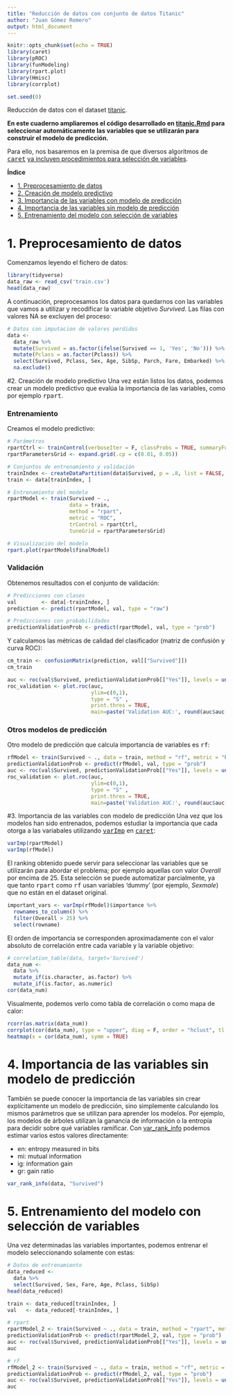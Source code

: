 ```yaml
---
title: "Reducción de datos con conjunto de datos Titanic"
author: "Juan Gómez Romero"
output: html_document
---
```


```r
knitr::opts_chunk$set(echo = TRUE)
library(caret)
library(pROC)
library(funModeling)
library(rpart.plot)
library(Hmisc)
library(corrplot)

set.seed(0)
```

Reducción de datos con el dataset [titanic](https://www.kaggle.com/c/titanic/).

**En este cuaderno ampliaremos el código desarrollado en [titanic.Rmd](https://github.com/jgromero/sige2020/blob/master/Teor%C3%ADa/03%20Análisis%20predictivo/code/titanic.Rmd) para seleccionar automáticamente las variables que se utilizarán para construir el modelo de predicción.**

Para ello, nos basaremos en la premisa de que diversos algoritmos de [<tt>caret</tt>](http://topepo.github.io/caret/) [ya incluyen procedimientos para selección de variables](https://topepo.github.io/caret/feature-selection-overview.html#builtin).

**Índice**

* [1. Preprocesamiento de datos](#1. Preprocesamiento de datos)
* [2. Creación de modelo predictivo](#2. Creación de modelo predictivo)
* [3. Importancia de las variables con modelo de predicción](#3. Importancia de las variables con modelo de predicción)
* [4. Importancia de las variables sin modelo de predicción](#4. Importancia de las variables sin modelo de predicción)
* [5. Entrenamiento del modelo con selección de variables](# 5. Entrenamiento del modelo con selección de variables)

# 1. Preprocesamiento de datos
Comenzamos leyendo el fichero de datos:
```r
library(tidyverse)
data_raw <- read_csv('train.csv')
head(data_raw)
```

A continuación, preprocesamos los datos para quedarnos con las variables que vamos a utilizar y recodificar la variable objetivo _Survived_. Las filas con valores NA se excluyen del proceso:
```r
# Datos con imputacion de valores perdidos
data <-
  data_raw %>%
  mutate(Survived = as.factor(ifelse(Survived == 1, 'Yes', 'No'))) %>%
  mutate(Pclass = as.factor(Pclass)) %>%
  select(Survived, Pclass, Sex, Age, SibSp, Parch, Fare, Embarked) %>%
  na.exclude()
```

#2. Creación de modelo predictivo
Una vez están listos los datos, podemos crear un modelo predictivo que evalúa la importancia de las variables, como por ejemplo <tt>rpart</tt>.

### Entrenamiento
Creamos el modelo predictivo:
```r
# Parámetros
rpartCtrl <- trainControl(verboseIter = F, classProbs = TRUE, summaryFunction = twoClassSummary)
rpartParametersGrid <- expand.grid(.cp = c(0.01, 0.05))

# Conjuntos de entrenamiento y validación
trainIndex <- createDataPartition(data$Survived, p = .8, list = FALSE, times = 1)
train <- data[trainIndex, ] 

# Entrenamiento del modelo
rpartModel <- train(Survived ~ ., 
                    data = train, 
                    method = "rpart", 
                    metric = "ROC", 
                    trControl = rpartCtrl, 
                    tuneGrid = rpartParametersGrid)

# Visualización del modelo
rpart.plot(rpartModel$finalModel)
```

### Validación
Obtenemos resultados con el conjunto de validación:
```r
# Predicciones con clases
val        <- data[-trainIndex, ]
prediction <- predict(rpartModel, val, type = "raw") 

# Predicciones con probabilidades
predictionValidationProb <- predict(rpartModel, val, type = "prob")
```

Y calculamos las métricas de calidad del clasificador (matriz de confusión y curva ROC):
```r
cm_train <- confusionMatrix(prediction, val[["Survived"]])
cm_train

auc <- roc(val$Survived, predictionValidationProb[["Yes"]], levels = unique(val[["Survived"]]))
roc_validation <- plot.roc(auc, 
                           ylim=c(0,1), 
                           type = "S" , 
                           print.thres = TRUE, 
                           main=paste('Validation AUC:', round(auc$auc[[1]], 2)))
```

### Otros modelos de predicción
Otro modelo de predicción que calcula importancia de variables es <tt>rf</tt>:
```r
rfModel <- train(Survived ~ ., data = train, method = "rf", metric = "ROC", trControl = rpartCtrl)
predictionValidationProb <- predict(rfModel, val, type = "prob")
auc <- roc(val$Survived, predictionValidationProb[["Yes"]], levels = unique(val[["Survived"]]))
roc_validation <- plot.roc(auc, 
                           ylim=c(0,1), 
                           type = "S" , 
                           print.thres = TRUE, 
                           main=paste('Validation AUC:', round(auc$auc[[1]], 2)))
```

#3. Importancia de las variables con modelo de predicción
Una vez que los modelos han sido entrenados, podemos estudiar la importancia que cada otorga a las variabales utilizando [<tt>varImp</tt>](https://topepo.github.io/caret/variable-importance.html) en [<tt>caret</tt>](http://topepo.github.io/caret/):

```r
varImp(rpartModel)
varImp(rfModel)
```

El ranking obtenido puede servir para seleccionar las variables que se utilizarán para abordar el problema; por ejemplo aquellas con valor _Overall_ por encima de 25. Esta selección se puede automatizar parcialmente, ya que tanto <tt>rpart</tt> como <tt>rf</tt> usan variables 'dummy' (por ejemplo, _Sexmale_) que no están en el dataset original.

```r
important_vars <- varImp(rfModel)$importance %>%
  rownames_to_column() %>%
  filter(Overall > 25) %>%
  select(rowname)
```

El orden de importancia se corresponden aproximadamente con el valor absoluto de correlación entre cada variable y la variable objetivo:
```r
# correlation_table(data, target='Survived')
data_num <-
  data %>%
  mutate_if(is.character, as.factor) %>%
  mutate_if(is.factor, as.numeric)
cor(data_num)
```

Visualmente, podemos verlo como tabla de correlación o como mapa de calor:
```r
rcorr(as.matrix(data_num))
corrplot(cor(data_num), type = "upper", diag = F, order = "hclust", tl.col = "black", tl.srt = 45)
heatmap(x = cor(data_num), symm = TRUE)
```

# 4. Importancia de las variables sin modelo de predicción
También se puede conocer la importancia de las variables sin crear explícitamente un modelo de predicción, sino simplemente calculando los mismos parámetros que se utilizan para aprender los modelos. Por ejemplo, los modelos de árboles utilizan la ganancia de información o la entropía para decidir sobre qué variables ramificar. Con [var_rank_info](https://www.rdocumentation.org/packages/funModeling/versions/1.9.3/topics/var_rank_info) podemos estimar varios estos valores directamente:

* en: entropy measured in bits
* mi: mutual information
* ig: information gain
* gr: gain ratio

```r
var_rank_info(data, "Survived")
```

# 5. Entrenamiento del modelo con selección de variables
Una vez determinadas las variables importantes, podemos entrenar el modelo seleccionando solamente con estas:
```r
# Datos de entrenamiento
data_reduced <-
  data %>%
  select(Survived, Sex, Fare, Age, Pclass, SibSp)
head(data_reduced)

train <- data_reduced[trainIndex, ] 
val   <- data_reduced[-trainIndex, ]

# rpart
rpartModel_2 <- train(Survived ~ ., data = train, method = "rpart", metric = "ROC", trControl = rpartCtrl, tuneGrid = rpartParametersGrid)
predictionValidationProb <- predict(rpartModel_2, val, type = "prob")
auc <- roc(val$Survived, predictionValidationProb[["Yes"]], levels = unique(val[["Survived"]]))
auc

# rf
rfModel_2 <- train(Survived ~ ., data = train, method = "rf", metric = "ROC", trControl = rpartCtrl)
predictionValidationProb <- predict(rfModel_2, val, type = "prob")
auc <- roc(val$Survived, predictionValidationProb[["Yes"]], levels = unique(val[["Survived"]]))
auc
```

<script type="text/javascript">
  <!-- https://stackoverflow.com/questions/39281266/use-internal-links-in-rmarkdown-html-output/39293457 -->
  // When the document is fully rendered...
  $(document).ready(function() {
    // ...select all header elements...
    $('h1, h2, h3, h4, h5').each(function() {
      // ...and add an id to them corresponding to their 'titles'
      $(this).attr('id', $(this).html());
    });
  });
</script>
